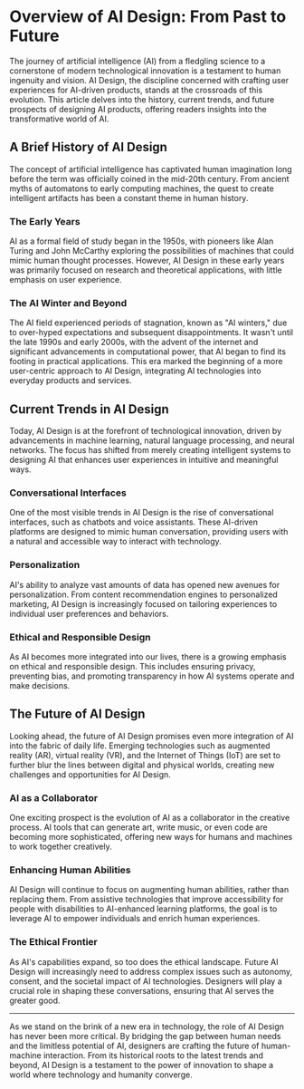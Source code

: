 # Overview of AI Design: From Past to Future

The journey of artificial intelligence (AI) from a fledgling science to a cornerstone of modern technological innovation is a testament to human ingenuity and vision. AI Design, the discipline concerned with crafting user experiences for AI-driven products, stands at the crossroads of this evolution. This article delves into the history, current trends, and future prospects of designing AI products, offering readers insights into the transformative world of AI.

## A Brief History of AI Design

The concept of artificial intelligence has captivated human imagination long before the term was officially coined in the mid-20th century. From ancient myths of automatons to early computing machines, the quest to create intelligent artifacts has been a constant theme in human history.

### The Early Years

AI as a formal field of study began in the 1950s, with pioneers like Alan Turing and John McCarthy exploring the possibilities of machines that could mimic human thought processes. However, AI Design in these early years was primarily focused on research and theoretical applications, with little emphasis on user experience.

### The AI Winter and Beyond

The AI field experienced periods of stagnation, known as "AI winters," due to over-hyped expectations and subsequent disappointments. It wasn't until the late 1990s and early 2000s, with the advent of the internet and significant advancements in computational power, that AI began to find its footing in practical applications. This era marked the beginning of a more user-centric approach to AI Design, integrating AI technologies into everyday products and services.

## Current Trends in AI Design

Today, AI Design is at the forefront of technological innovation, driven by advancements in machine learning, natural language processing, and neural networks. The focus has shifted from merely creating intelligent systems to designing AI that enhances user experiences in intuitive and meaningful ways.

### Conversational Interfaces

One of the most visible trends in AI Design is the rise of conversational interfaces, such as chatbots and voice assistants. These AI-driven platforms are designed to mimic human conversation, providing users with a natural and accessible way to interact with technology.

### Personalization

AI's ability to analyze vast amounts of data has opened new avenues for personalization. From content recommendation engines to personalized marketing, AI Design is increasingly focused on tailoring experiences to individual user preferences and behaviors.

### Ethical and Responsible Design

As AI becomes more integrated into our lives, there is a growing emphasis on ethical and responsible design. This includes ensuring privacy, preventing bias, and promoting transparency in how AI systems operate and make decisions.

## The Future of AI Design

Looking ahead, the future of AI Design promises even more integration of AI into the fabric of daily life. Emerging technologies such as augmented reality (AR), virtual reality (VR), and the Internet of Things (IoT) are set to further blur the lines between digital and physical worlds, creating new challenges and opportunities for AI Design.

### AI as a Collaborator

One exciting prospect is the evolution of AI as a collaborator in the creative process. AI tools that can generate art, write music, or even code are becoming more sophisticated, offering new ways for humans and machines to work together creatively.

### Enhancing Human Abilities

AI Design will continue to focus on augmenting human abilities, rather than replacing them. From assistive technologies that improve accessibility for people with disabilities to AI-enhanced learning platforms, the goal is to leverage AI to empower individuals and enrich human experiences.

### The Ethical Frontier

As AI's capabilities expand, so too does the ethical landscape. Future AI Design will increasingly need to address complex issues such as autonomy, consent, and the societal impact of AI technologies. Designers will play a crucial role in shaping these conversations, ensuring that AI serves the greater good.

---

As we stand on the brink of a new era in technology, the role of AI Design has never been more critical. By bridging the gap between human needs and the limitless potential of AI, designers are crafting the future of human-machine interaction. From its historical roots to the latest trends and beyond, AI Design is a testament to the power of innovation to shape a world where technology and humanity converge.
